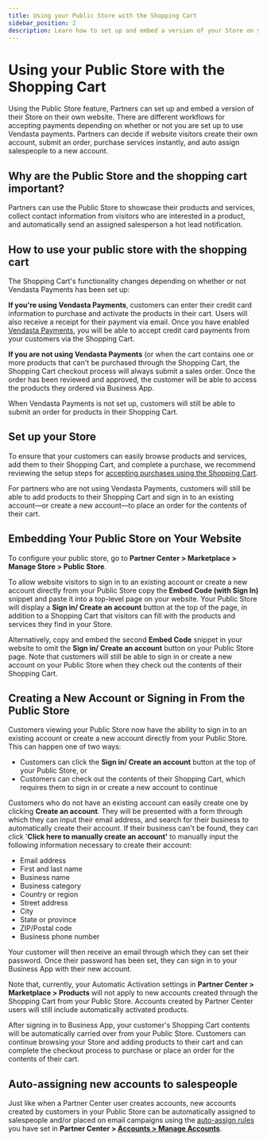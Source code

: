 ```yaml
---
title: Using your Public Store with the Shopping Cart
sidebar_position: 2
description: Learn how to set up and embed a version of your Store on your own website
---
```


# Using your Public Store with the Shopping Cart

Using the Public Store feature, Partners can set up and embed a version of their Store on their own website. There are different workflows for accepting payments depending on whether or not you are set up to use Vendasta payments. Partners can decide if website visitors create their own account, submit an order, purchase services instantly, and auto assign salespeople to a new account.

## Why are the Public Store and the shopping cart important?

Partners can use the Public Store to showcase their products and services, collect contact information from visitors who are interested in a product, and automatically send an assigned salesperson a hot lead notification.

## How to use your public store with the shopping cart

The Shopping Cart's functionality changes depending on whether or not Vendasta Payments has been set up:

**If you're using Vendasta Payments**, customers can enter their credit card information to purchase and activate the products in their cart. Users will also receive a receipt for their payment via email. Once you have enabled [Vendasta Payments](/marketplace/payments/setting-up-vendasta-payments), you will be able to accept credit card payments from your customers via the Shopping Cart.

**If you are not using Vendasta Payments** (or when the cart contains one or more products that can't be purchased through the Shopping Cart, the Shopping Cart checkout process will always submit a sales order. Once the order has been reviewed and approved, the customer will be able to access the products they ordered via Business App.

When Vendasta Payments is not set up, customers will still be able to submit an order for products in their Shopping Cart. 

## Set up your Store 

To ensure that your customers can easily browse products and services, add them to their Shopping Cart, and complete a purchase, we recommend reviewing the setup steps for [accepting purchases using the Shopping Cart](/marketplace/shopping-cart/accepting-purchases).

For partners who are not using Vendasta Payments, customers will still be able to add products to their Shopping Cart and sign in to an existing account—or create a new account—to place an order for the contents of their cart.

## Embedding Your Public Store on Your Website

To configure your public store, go to **Partner Center > Marketplace > Manage Store > Public Store**.

To allow website visitors to sign in to an existing account or create a new account directly from your Public Store copy the **Embed Code (with Sign In)** snippet and paste it into a top-level page on your website. Your Public Store will display a **Sign in/ Create an account** button at the top of the page, in addition to a Shopping Cart that visitors can fill with the products and services they find in your Store.

Alternatively, copy and embed the second **Embed Code** snippet in your website to omit the **Sign in/ Create an account** button on your Public Store page. Note that customers will still be able to sign in or create a new account on your Public Store when they check out the contents of their Shopping Cart.

## Creating a New Account or Signing in From the Public Store

Customers viewing your Public Store now have the ability to sign in to an existing account or create a new account directly from your Public Store. This can happen one of two ways:

- Customers can click the **Sign in/ Create an account** button at the top of your Public Store, or
- Customers can check out the contents of their Shopping Cart, which requires them to sign in or create a new account to continue

Customers who do not have an existing account can easily create one by clicking **Create an account**. They will be presented with a form through which they can input their email address, and search for their business to automatically create their account. If their business can't be found, they can click '**Click here to manually create an account'** to manually input the following information necessary to create their account:

- Email address
- First and last name
- Business name
- Business category
- Country or region
- Street address
- City
- State or province
- ZIP/Postal code
- Business phone number

Your customer will then receive an email through which they can set their password. Once their password has been set, they can sign in to your Business App with their new account.

Note that, currently, your Automatic Activation settings in **Partner Center > Marketplace > Products** will not apply to new accounts created through the Shopping Cart from your Public Store. Accounts created by Partner Center users will still include automatically activated products.

After signing in to Business App, your customer's Shopping Cart contents will be automatically carried over from your Public Store. Customers can continue browsing your Store and adding products to their cart and can complete the checkout process to purchase or place an order for the contents of their cart.

## Auto-assigning new accounts to salespeople

Just like when a Partner Center user creates accounts, new accounts created by customers in your Public Store can be automatically assigned to salespeople and/or placed on email campaigns using the [auto-assign rules](/marketplace/manage-accounts/auto-assign-accounts) you have set in **Partner Center > [Accounts > Manage Accounts](https://partners.vendasta.com/manage-accounts)**.